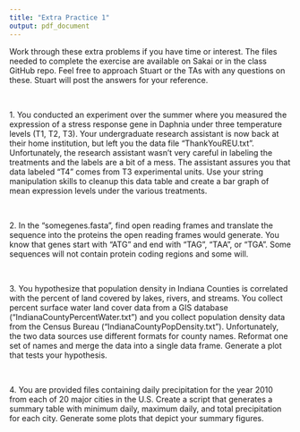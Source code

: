 ```yaml
---
title: "Extra Practice 1"
output: pdf_document
---
```


\pagenumbering{gobble}

Work through these extra problems if you have time or interest. The files needed to complete the exercise are available on Sakai or in the class GitHub repo. Feel free to approach Stuart or the TAs with any questions on these. Stuart will post the answers for your reference.

&nbsp;

1\. You conducted an experiment over the summer where you measured the expression of a stress response gene in Daphnia under three temperature levels (T1, T2, T3). Your undergraduate research assistant is now back at their home institution, but left you the data file “ThankYouREU.txt”. Unfortunately, the research assistant wasn’t very careful in labeling the treatments and the labels are a bit of a mess. The assistant assures you that data labeled “T4” comes from T3 experimental units.  Use your string manipulation skills to cleanup this data table and create a bar graph of mean expression levels under the various treatments.

&nbsp;

2\. In the “somegenes.fasta”, find open reading frames and translate the sequence into the proteins the open reading frames would generate. You know that genes start with “ATG” and end with “TAG”, “TAA”, or “TGA”. Some sequences will not contain protein coding regions and some will.

&nbsp;

3\. You hypothesize that population density in Indiana Counties is correlated with the percent of land covered by lakes, rivers, and streams. You collect percent surface water land cover data from a GIS database (“IndianaCountyPercentWater.txt”) and you collect population density data from the Census Bureau (“IndianaCountyPopDensity.txt”). Unfortunately, the two data sources use different formats for county names. Reformat one set of names and merge the data into a single data frame. Generate a plot that tests your hypothesis.

&nbsp;

4\. You are provided files containing daily precipitation for the year 2010 from each of 20 major cities in the U.S. Create a script that generates a summary table with minimum daily, maximum daily, and total precipitation for each city. Generate some plots that depict your summary figures.

